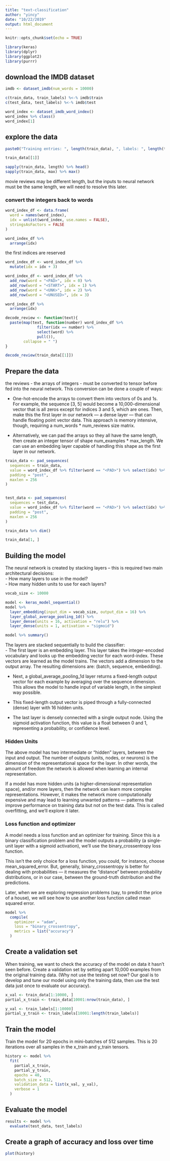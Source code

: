 ```yaml
---
title: "text-classification"
author: "yincy"
date: "10/22/2019"
output: html_document
---
```


```r
knitr::opts_chunk$set(echo = TRUE)
```


```r
library(keras)
library(dplyr)
library(ggplot2)
library(purrr)
```


## download the IMDB dataset  
```r
imdb <- dataset_imdb(num_words = 10000)

c(train_data, train_labels) %<-% imdb$train
c(test_data, test_labels) %<-% imdb$test 
```


```r
word_index <- dataset_imdb_word_index()
word_index %>% class()
word_index[1]
```


## explore the data  
```r
paste0("Training entries: ", length(train_data), ", labels: ", length(train_labels))
```

```r
train_data[[1]]
```

```r
sapply(train_data, length) %>% head()
sapply(train_data, max) %>% max()
```
movie reviews may be different length, but the inputs to neural network must be the same length, we will need to resolve this later.  

### convert the integers back to words  
```r
word_index_df <- data.frame(
  word = names(word_index),
  idx = unlist(word_index, use.names = FALSE),
  stringsAsFactors = FALSE
)

word_index_df %>% 
  arrange(idx)
```

the first indices are reserved   
```r
word_index_df <- word_index_df %>% 
  mutate(idx = idx + 3)
```

```r
word_index_df <- word_index_df %>% 
  add_row(word = "<PAD>", idx = 0) %>% 
  add_row(word = "<START>", idx = 1) %>% 
  add_row(word = "<UNK>", idx = 2) %>% 
  add_row(word = "<UNUSED>", idx = 3)
```

```r
word_index_df %>% 
  arrange(idx)
```


```r
decode_review <- function(text){
  paste(map(text, function(number) word_index_df %>% 
              filter(idx == number) %>% 
              select(word) %>% 
              pull()),
        collapse = " ")
}
```


```r
decode_review(train_data[[1]])
```


## Prepare the data  
the reviews - the arrays of integers - must be converted to tensor before fed into the neural network. This conversion can be done a couple of ways:    

- One-hot-encode the arrays to convert them into vectors of 0s and 1s. For example, the sequence [3, 5] would become a 10,000-dimensional vector that is all zeros except for indices 3 and 5, which are ones. Then, make this the first layer in our network — a dense layer — that can handle floating point vector data. This approach is memory intensive, though, requiring a num_words * num_reviews size matrix.  

- Alternatively, we can pad the arrays so they all have the same length, then create an integer tensor of shape num_examples * max_length. We can use an embedding layer capable of handling this shape as the first layer in our network.
```r
train_data <- pad_sequences(
  sequences = train_data,
  value = word_index_df %>% filter(word == "<PAD>") %>% select(idx) %>% pull(),
  padding = "post",
  maxlen = 256
)


test_data <- pad_sequences(
  sequences = test_data,
  value = word_index_df %>% filter(word == "<PAD>") %>% select(idx) %>% pull(),
  padding = "post",
  maxlen = 256
)
```

```r
train_data %>% dim()
```


```r
train_data[1, ]
```


## Building the model  
The neural network is created by stacking layers -- this is required two main architectural decisions:  
- How many layers to use in the model?  
- How many hidden units to use for each layers?  


```r
vocab_size <- 10000

model <- keras_model_sequential()
model %>% 
  layer_embedding(input_dim = vocab_size, output_dim = 16) %>% 
  layer_global_average_pooling_1d() %>% 
  layer_dense(units = 16, activation = "relu") %>% 
  layer_dense(units = 1, activation = "sigmoid")
```


```r
model %>% summary()
```


The layers are stacked sequentially to build the classifier:  
- The first layer is an embedding layer. This layer takes the integer-encoded vocabulary and looks up the embedding vector for each word-index. These vectors are learned as the model trains. The vectors add a dimension to the output array. The resulting dimensions are: (batch, sequence, embedding).  

- Next, a global_average_pooling_1d layer returns a fixed-length output vector for each example by averaging over the sequence dimension. This allows the model to handle input of variable length, in the simplest way possible.  

- This fixed-length output vector is piped through a fully-connected (dense) layer with 16 hidden units.  

- The last layer is densely connected with a single output node. Using the sigmoid activation function, this value is a float between 0 and 1, representing a probability, or confidence level.  


### Hidden Units  
The above model has two intermediate or “hidden” layers, between the input and output. The number of outputs (units, nodes, or neurons) is the dimension of the representational space for the layer. In other words, the amount of freedom the network is allowed when learning an internal representation.  

If a model has more hidden units (a higher-dimensional representation space), and/or more layers, then the network can learn more complex representations. However, it makes the network more computationally expensive and may lead to learning unwanted patterns — patterns that improve performance on training data but not on the test data. This is called overfitting, and we’ll explore it later.  


### Loss function and optimizer  
A model needs a loss function and an optimizer for training. Since this is a binary classification problem and the model outputs a probability (a single-unit layer with a sigmoid activation), we’ll use the binary_crossentropy loss function.  

This isn’t the only choice for a loss function, you could, for instance, choose mean_squared_error. But, generally, binary_crossentropy is better for dealing with probabilities — it measures the “distance” between probability distributions, or in our case, between the ground-truth distribution and the predictions.   

Later, when we are exploring regression problems (say, to predict the price of a house), we will see how to use another loss function called mean squared error.  

```r
model %>% 
  compile(
    optimizer = "adam",
    loss = "binary_crossentropy",
    metrics = list("accuracy")
  )
```


## Create a validation set  
When training, we want to check the accuracy of the model on data it hasn’t seen before. Create a validation set by setting apart 10,000 examples from the original training data. (Why not use the testing set now? Our goal is to develop and tune our model using only the training data, then use the test data just once to evaluate our accuracy).  

```r
x_val <- train_data[1:10000, ]
partial_x_train <- train_data[10001:nrow(train_data), ]

y_val <- train_labels[1:10000]
partial_y_train <- train_labels[10001:length(train_labels)]
```


## Train the model  
Train the model for 20 epochs in mini-batches of 512 samples. This is 20 iterations over all samples in the x_train and y_train tensors.  
```r
history <- model %>% 
  fit(
    partial_x_train,
    partial_y_train,
    epochs = 40, 
    batch_size = 512,
    validation_data = list(x_val, y_val),
    verbose = 1
  )
```


## Evaluate the model  
```r
results <- model %>% 
  evaluate(test_data, test_labels)
```


## Create a graph of accuracy and loss over time  
```r
plot(history)
```


















